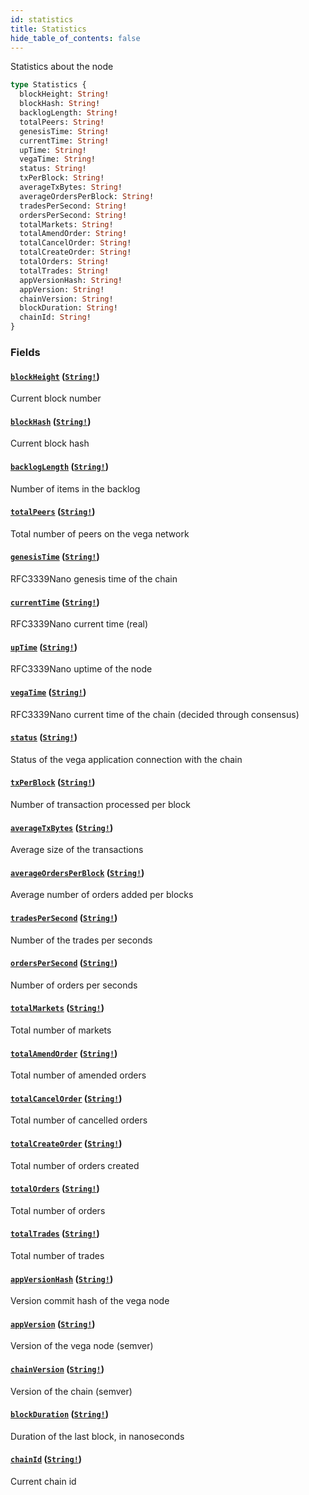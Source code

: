 ```yaml
---
id: statistics
title: Statistics
hide_table_of_contents: false
---
```



Statistics about the node

```graphql
type Statistics {
  blockHeight: String!
  blockHash: String!
  backlogLength: String!
  totalPeers: String!
  genesisTime: String!
  currentTime: String!
  upTime: String!
  vegaTime: String!
  status: String!
  txPerBlock: String!
  averageTxBytes: String!
  averageOrdersPerBlock: String!
  tradesPerSecond: String!
  ordersPerSecond: String!
  totalMarkets: String!
  totalAmendOrder: String!
  totalCancelOrder: String!
  totalCreateOrder: String!
  totalOrders: String!
  totalTrades: String!
  appVersionHash: String!
  appVersion: String!
  chainVersion: String!
  blockDuration: String!
  chainId: String!
}
```


### Fields

#### [`blockHeight`](#) ([`String!`](/docs/testnet/graphql/scalars/string))

Current block number


#### [`blockHash`](#) ([`String!`](/docs/testnet/graphql/scalars/string))

Current block hash


#### [`backlogLength`](#) ([`String!`](/docs/testnet/graphql/scalars/string))

Number of items in the backlog


#### [`totalPeers`](#) ([`String!`](/docs/testnet/graphql/scalars/string))

Total number of peers on the vega network


#### [`genesisTime`](#) ([`String!`](/docs/testnet/graphql/scalars/string))

RFC3339Nano genesis time of the chain


#### [`currentTime`](#) ([`String!`](/docs/testnet/graphql/scalars/string))

RFC3339Nano current time (real)


#### [`upTime`](#) ([`String!`](/docs/testnet/graphql/scalars/string))

RFC3339Nano uptime of the node


#### [`vegaTime`](#) ([`String!`](/docs/testnet/graphql/scalars/string))

RFC3339Nano current time of the chain (decided through consensus)


#### [`status`](#) ([`String!`](/docs/testnet/graphql/scalars/string))

Status of the vega application connection with the chain


#### [`txPerBlock`](#) ([`String!`](/docs/testnet/graphql/scalars/string))

Number of transaction processed per block


#### [`averageTxBytes`](#) ([`String!`](/docs/testnet/graphql/scalars/string))

Average size of the transactions


#### [`averageOrdersPerBlock`](#) ([`String!`](/docs/testnet/graphql/scalars/string))

Average number of orders added per blocks


#### [`tradesPerSecond`](#) ([`String!`](/docs/testnet/graphql/scalars/string))

Number of the trades per seconds


#### [`ordersPerSecond`](#) ([`String!`](/docs/testnet/graphql/scalars/string))

Number of orders per seconds


#### [`totalMarkets`](#) ([`String!`](/docs/testnet/graphql/scalars/string))

Total number of markets


#### [`totalAmendOrder`](#) ([`String!`](/docs/testnet/graphql/scalars/string))

Total number of amended orders


#### [`totalCancelOrder`](#) ([`String!`](/docs/testnet/graphql/scalars/string))

Total number of cancelled orders


#### [`totalCreateOrder`](#) ([`String!`](/docs/testnet/graphql/scalars/string))

Total number of orders created


#### [`totalOrders`](#) ([`String!`](/docs/testnet/graphql/scalars/string))

Total number of orders


#### [`totalTrades`](#) ([`String!`](/docs/testnet/graphql/scalars/string))

Total number of trades


#### [`appVersionHash`](#) ([`String!`](/docs/testnet/graphql/scalars/string))

Version commit hash of the vega node


#### [`appVersion`](#) ([`String!`](/docs/testnet/graphql/scalars/string))

Version of the vega node (semver)


#### [`chainVersion`](#) ([`String!`](/docs/testnet/graphql/scalars/string))

Version of the chain (semver)


#### [`blockDuration`](#) ([`String!`](/docs/testnet/graphql/scalars/string))

Duration of the last block, in nanoseconds


#### [`chainId`](#) ([`String!`](/docs/testnet/graphql/scalars/string))

Current chain id




